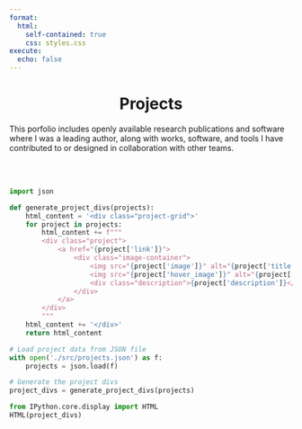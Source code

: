 ```yaml
---
format:
  html:
    self-contained: true
    css: styles.css
execute:
  echo: false
---
```


# Projects{style="text-align:center;"}

This porfolio includes openly available research publications and software where I was a leading author, along with works, software, and tools I have contributed to or designed in collaboration with other teams.

<br><br>

:::{.column-screen}

```python
import json

def generate_project_divs(projects):
    html_content = '<div class="project-grid">'
    for project in projects:
        html_content += f"""
        <div class="project">
            <a href="{project['link']}">
                <div class="image-container">
                    <img src="{project['image']}" alt="{project['title']}" class="project-image">
                    <img src="{project['hover_image']}" alt="{project['title']} Hover" class="project-image-hover">
                    <div class="description">{project['description']}</div>
                </div>
            </a>
        </div>
        """
    html_content += '</div>'
    return html_content

# Load project data from JSON file
with open('./src/projects.json') as f:
    projects = json.load(f)

# Generate the project divs
project_divs = generate_project_divs(projects)
```

```python
from IPython.core.display import HTML
HTML(project_divs)
```

:::

<script>
function toggleDescription(descId) {
  const descriptions = document.querySelectorAll('.description');
  descriptions.forEach(desc => {
    if (desc.id === descId) {
      desc.classList.toggle('active');
    } else {
      desc.classList.remove('active');
    }
  });
}
</script>